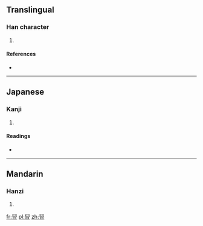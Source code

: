 ==Translingual==

===Han character===
{{Han char|rn=30|rad=口|as=07|sn=10|four=|canj=一水口 (MER)}}

# {{defn|Han|sort=口07}}

====References====
* {{Han ref|kx=0193.051|dkj=03746|dj=0413.150|hdz=10627.090|uh=5518|ud=21784}}

----

==Japanese==

===Kanji===
{{ja-kanji|grade=|rs=口07}}

# {{defn|Japanese|sort=口07}}

====Readings====
* {{ja-readings|on=[[けい]] (kei)|kun=}}

----

==Mandarin==

===Hanzi===
{{cmn-hanzi|pin=[[qǐ]] ([[qi3]])|wg=ch'i<sup>3</sup>}}

# {{defn|Mandarin|sort=口07}}

[[fr:唘]]
[[pl:唘]]
[[zh:唘]]